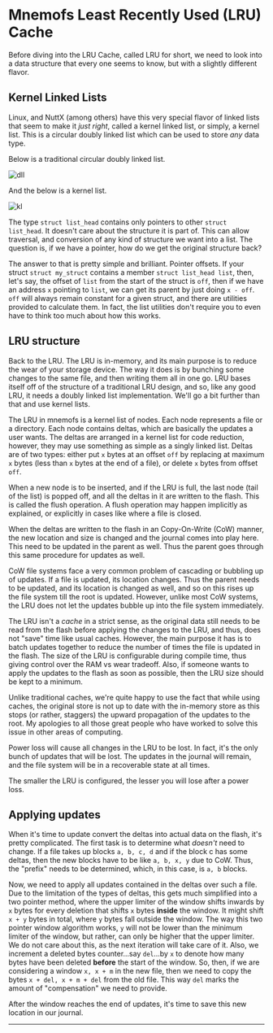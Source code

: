 


# Mnemofs Least Recently Used (LRU) Cache

Before diving into the LRU Cache, called LRU for short, we need to look into a data structure that every one seems to know, but with a slightly different flavor.

## Kernel Linked Lists

Linux, and NuttX (among others) have this very special flavor of linked lists that seem to make it _just right_, called a kernel linked list, or simply, a kernel list. This is a circular doubly linked list which can be used to store _any_ data type.

Below is a traditional circular doubly linked list.

![dll](https://res.cloudinary.com/dbzi2yvvc/image/upload/v1720435118/mnemofs/Screenshot_20240708_160735_ivk5au.png)

And the below is a kernel list.

![kl](https://res.cloudinary.com/dbzi2yvvc/image/upload/v1720435871/mnemofs/Screenshot_20240708_162053_rjxu4o.png)

The type `struct list_head` contains only pointers to other `struct list_head`. It doesn't care about the structure it is part of. This can allow traversal, and conversion of any kind of structure we want into a list. The question is, if we have a pointer, how do we get the original structure back?

The answer to that is pretty simple and brilliant. Pointer offsets. If your struct `struct my_struct` contains a member `struct list_head list`, then, let's say, the offset of `list` from the start of the struct is `off`, then if we have an address `x` pointing to `list`, we can get its parent by just doing `x - off`. `off` will always remain constant for a given struct, and there are utilities provided to calculate them. In fact, the list utilities don't require you to even have to think too much about how this works.

## LRU structure

Back to the LRU. The LRU is in-memory, and its main purpose is to reduce the wear of your storage device. The way it does is by bunching some changes to the same file, and then writing them all in one go. LRU bases itself off of the structure of a traditional LRU design, and so, like any good LRU, it needs a doubly linked list implementation. We'll go a bit further than that and use kernel lists.

The LRU in mnemofs is a kernel list of nodes. Each node represents a file or a directory. Each node contains deltas, which are basically the updates a user wants. The deltas are arranged in a kernel list for code reduction, however, they may use something as simple as a singly linked list. Deltas are of two types: either put `x` bytes at an offset `off` by replacing at maximum `x` bytes (less than `x` bytes at the end of a file), or delete `x` bytes from offset `off`.

When a new node is to be inserted, and if the LRU is full, the last node (tail of the list) is popped off, and all the deltas in it are written to the flash. This is called the flush operation. A flush operation may happen implicitly as explained, or explicitly in cases like where a file is closed.

When the deltas are written to the flash in an Copy-On-Write (CoW) manner, the new location and size is changed and the journal comes into play here. This need to be updated in the parent as well. Thus the parent goes through this same procedure for updates as well.

CoW file systems face a very common problem of cascading or bubbling up of updates. If a file is updated, its location changes. Thus the parent needs to be updated, and its location is changed as well, and so on this rises up the file system till the root is updated. However, unlike most CoW systems, the LRU does not let the updates bubble up into the file system immediately.

The LRU isn't a _cache_ in a strict sense, as the original data still needs to be read from the flash before applying the changes to the LRU, and thus, does not "save" time like usual caches. However, the main purpose it has is to batch updates together to reduce the number of times the file is updated in the flash. The size of the LRU is configurable during compile time, thus giving control over the RAM vs wear tradeoff. Also, if someone wants to apply the updates to the flash as soon as possible, then the LRU size should be kept to a minimum.

Unlike traditional caches, we're quite happy to use the fact that while using caches, the original store is not up to date with the in-memory store as this stops (or rather, staggers) the upward propagation of the updates to the root. My apologies to all those great people who have worked to solve this issue in other areas of computing.

<Callout type="info" emoji="ℹ️">
Power loss will cause all changes in the LRU to be lost. In fact, it's the only bunch of updates that will be lost. The updates in the journal will remain, and the file system will be in a recoverable state at all times.

The smaller the LRU is configured, the lesser you will lose after a power loss.
</Callout>

## Applying updates

When it's time to update convert the deltas into actual data on the flash, it's pretty complicated. The first task is to determine what _doesn't_ need to change. If a file takes up blocks `a, b, c, d` and if the block c has some deltas, then the new blocks have to be like `a, b, x, y` due to CoW. Thus, the "prefix" needs to be determined, which, in this case, is `a, b` blocks.

Now, we need to apply all updates contained in the deltas over such a file. Due to the limitation of the types of deltas, this gets much simplified into a two pointer method, where the upper limiter of the window shifts inwards by `x` bytes for every deletion that shifts `x` bytes **inside** the window. It might shift `x + y` bytes in total, where `y` bytes fall outside the window. The way this two pointer window algorithm works, `y` will not be lower than the minimum limiter of the window, but rather, can only be higher that the upper limiter. We do not care about this, as the next iteration will take care of it. Also, we increment a deleted bytes counter...say `del`...by `x` to denote how many bytes have been deleted **before** the start of the window. So, then, if we are considering a window `x, x + m` in the new file, then we need to copy the bytes `x + del, x + m + del` from the old file. This way `del` marks the amount of "compensation" we need to provide.

After the window reaches the end of updates, it's time to save this new                                         location in our journal.

---

<Cards>
<Card icon="❰&emsp;" title="Mnemofs" href={prev} />
<Card icon="❱&emsp;" title="Mnemofs Journal" href={next} />
</Cards>
<br/>
<Card icon="⌂&emsp;" title="Home" href={home} />